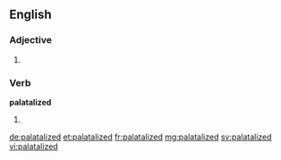 ==English==

===Adjective===
{{en-adj}}

# {{alternative form of|palatalised|lang=en}}

===Verb===
'''palatalized'''

# {{en-past of|palatalize}}

[[de:palatalized]]
[[et:palatalized]]
[[fr:palatalized]]
[[mg:palatalized]]
[[sv:palatalized]]
[[vi:palatalized]]